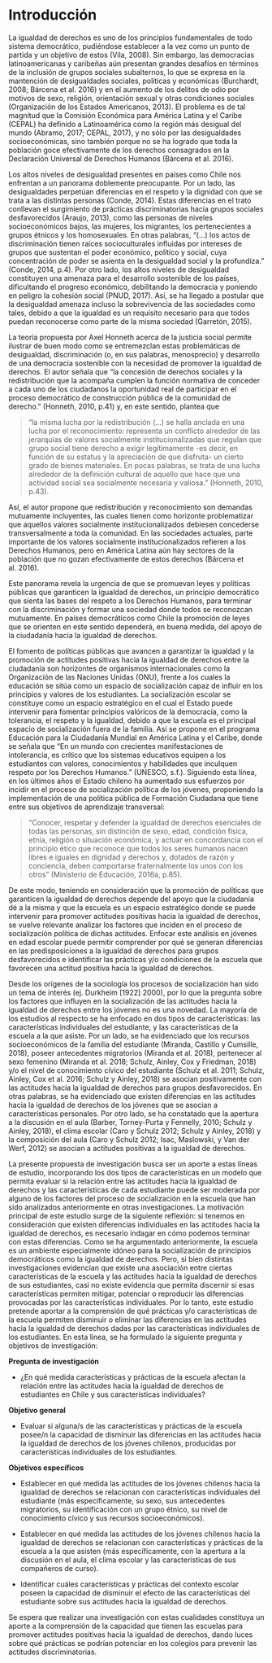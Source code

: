 

# Introducción
La igualdad de derechos es uno de los principios fundamentales de todo sistema democrático, pudiéndose establecer a la vez como un punto de partida y un objetivo de estos (Vila, 2008). Sin embargo, las democracias latinoamericanas y caribeñas aún presentan grandes desafíos en términos de la inclusión de grupos sociales subalternos, lo que se expresa en la mantención de desigualdades sociales, políticas y económicas (Burchardt, 2008; Bárcena et al. 2016) y en el aumento de los delitos de odio por motivos de sexo, religión, orientación sexual y otras condiciones sociales (Organización de los Estados Americanos, 2013). El problema es de tal magnitud que la Comisión Económica para América Latina y el Caribe (CEPAL) ha definido a Latinoamérica como la región más desigual del mundo (Abramo, 2017; CEPAL, 2017), y no sólo por las desigualdades socioeconómicas, sino también porque no se ha logrado que toda la población goce efectivamente de los derechos consagrados en la Declaración Universal de Derechos Humanos (Bárcena et al. 2016).

Los altos niveles de desigualdad presentes en países como Chile nos enfrentan a un panorama doblemente preocupante. Por un lado, las desigualdades perpetúan diferencias en el respeto y la dignidad con que se trata a las distintas personas (Conde, 2014). Estas diferencias en el trato conllevan el surgimiento de prácticas discriminatorias hacia grupos sociales desfavorecidos (Araujo, 2013), como las personas de niveles socioeconómicos bajos, las mujeres, los migrantes, los pertenecientes a grupos étnicos y los homosexuales. En otras palabras, “(…) los actos de discriminación tienen raíces socioculturales influidas por intereses de grupos que sustentan el poder económico, político y social, cuya concentración de poder se asienta en la desigualdad social y la profundiza.” (Conde, 2014, p.4). Por otro lado, los altos niveles de desigualdad constituyen una amenaza para el desarrollo sostenible de los países, dificultando el progreso económico, debilitando la democracia y poniendo en peligro la cohesión social (PNUD, 2017). Así, se ha llegado a postular que la desigualdad amenaza incluso la sobrevivencia de las sociedades como tales, debido a que la igualdad es un requisito necesario para que todos puedan reconocerse como parte de la misma sociedad (Garretón, 2015).

La teoría propuesta por Axel Honneth acerca de la justicia social permite ilustrar de buen modo como se entremezclan estas problemáticas de desigualdad, discriminación (o, en sus palabras, menosprecio) y desarrollo de una democracia sostenible con la necesidad de promover la igualdad de derechos. El autor señala que “la concesión de derechos sociales y la redistribución que la acompaña cumplen la función normativa de conceder a cada uno de los ciudadanos la oportunidad real de participar en el proceso democrático de construcción pública de la comunidad de derecho.” (Honneth, 2010, p.41) y, en este sentido, plantea que

> “la misma lucha por la redistribución (…) se halla anclada en una lucha por el reconocimiento: representa un conflicto alrededor de las jerarquías de valores socialmente institucionalizadas que regulan que grupo social tiene derecho a exigir legítimamente -es decir, en función de su estatus y la apreciación de que disfruta- un cierto grado de bienes materiales. En pocas palabras, se trata de una lucha alrededor de la definición cultural de aquello que hace que una actividad social sea socialmente necesaria y valiosa.” (Honneth, 2010, p.43).

Así, el autor propone que redistribución y reconocimiento son demandas mutuamente incluyentes, las cuales tienen como horizonte problematizar que aquellos valores socialmente institucionalizados debiesen concederse transversalmente a toda la comunidad. En las sociedades actuales, parte importante de los valores socialmente institucionalizados refieren a los Derechos Humanos, pero en América Latina aún hay sectores de la población que no gozan efectivamente de estos derechos (Bárcena et al. 2016).

Este panorama revela la urgencia de que se promuevan leyes y políticas públicas que garanticen la igualdad de derechos, un principio democrático que sienta las bases del respeto a los Derechos Humanos, para terminar con la discriminación y formar una sociedad donde todos se reconozcan mutuamente. En países democráticos como Chile la promoción de leyes que se orienten en este sentido dependerá, en buena medida, del apoyo de la ciudadanía hacia la igualdad de derechos.

El fomento de políticas públicas que avancen a garantizar la igualdad y la promoción de actitudes positivas hacia la igualdad de derechos entre la ciudadanía son horizontes de organismos internacionales como la Organización de las Naciones Unidas (ONU), frente a los cuales la educación se sitúa como un espacio de socialización capaz de influir en los principios y valores de los estudiantes. La socialización escolar se constituye como un espacio estratégico en el cual el Estado puede intervenir para fomentar principios valóricos de la democracia, como la tolerancia, el respeto y la igualdad, debido a que la escuela es el principal espacio de socialización fuera de la familia. Así se propone en el programa Educación para la Ciudadanía Mundial en América Latina y el Caribe, donde se señala que “En un mundo con crecientes manifestaciones de intolerancia, es crítico que los sistemas educativos equipen a los estudiantes con valores, conocimientos y habilidades que inculquen respeto por los Derechos Humanos.” (UNESCO, s.f.). Siguiendo esta línea, en los últimos años el Estado chileno ha aumentado sus esfuerzos por incidir en el proceso de socialización política de los jóvenes, proponiendo la implementación de una política pública de Formación Ciudadana que tiene entre sus objetivos de aprendizaje transversal:

> “Conocer, respetar y defender la igualdad de derechos esenciales de todas las personas, sin distinción de sexo, edad, condición física, etnia, religión o situación económica, y actuar en concordancia con el principio ético que reconoce que todos los seres humanos nacen libres e iguales en dignidad y derechos y, dotados de razón y conciencia, deben comportarse fraternalmente los unos con los otros” (Ministerio de Educación, 2016a, p.85).

De este modo, teniendo en consideración que la promoción de políticas que garanticen la igualdad de derechos depende del apoyo que la ciudadanía dé a la misma y que la escuela es un espacio estratégico donde se puede intervenir para promover actitudes positivas hacia la igualdad de derechos, se vuelve relevante analizar los factores que inciden en el proceso de socialización política de dichas actitudes. Enfocar este análisis en jóvenes en edad escolar puede permitir comprender por qué se generan diferencias en las predisposiciones a la igualdad de derechos para grupos desfavorecidos e identificar las prácticas y/o condiciones de la escuela que favorecen una actitud positiva hacia la igualdad de derechos.

Desde los orígenes de la sociología los procesos de socialización han sido un tema de interés (ej. Durkheim [1922] 2000), por lo que la pregunta sobre los factores que influyen en la socialización de las actitudes hacia la igualdad de derechos entre los jóvenes no es una novedad. La mayoría de los estudios al respecto se ha enfocado en dos tipos de características: las características individuales del estudiante, y las características de la escuela a la que asiste. Por un lado, se ha evidenciado que los recursos socioeconómicos de la familia del estudiante (Miranda, Castillo y Cumsille, 2018), poseer antecedentes migratorios (Miranda et al. 2018), pertenecer al sexo femenino (Miranda et al. 2018; Schulz, Ainley, Cox y Friedman, 2018) y/o el nivel de conocimiento cívico del estudiante (Schulz et al. 2011; Schulz, Ainley, Cox et al. 2016; Schulz y Ainley, 2018) se asocian positivamente con las actitudes hacia la igualdad de derechos para grupos desfavorecidos. En otras palabras, se ha evidenciado que existen diferencias en las actitudes hacia la igualdad de derechos de los jóvenes que se asocian a características personales. Por otro lado, se ha constatado que la apertura a la discusión en el aula (Barber, Torney-Purta y Fennelly, 2010; Schulz y Ainley, 2018), el clima escolar (Caro y Schulz 2012; Schulz y Ainley, 2018) y la composición del aula (Caro y Schulz 2012; Isac, Maslowski, y Van der Werf, 2012) se asocian a actitudes positivas a la igualdad de derechos.

La presente propuesta de investigación busca ser un aporte a estas líneas de estudio, incorporando los dos tipos de características en un modelo que permita evaluar si la relación entre las actitudes hacia la igualdad de derechos y las características de cada estudiante puede ser moderada por alguno de los factores del proceso de socialización en la escuela que han sido analizados anteriormente en otras investigaciones. La motivación principal de este estudio surge de la siguiente reflexión: si tenemos en consideración que existen diferencias individuales en las actitudes hacia la igualdad de derechos, es necesario indagar en cómo podemos terminar con estas diferencias. Como se ha argumentado anteriormente, la escuela es un ambiente especialmente idóneo para la socialización de principios democráticos como la igualdad de derechos. Pero, si bien distintas investigaciones evidencian que existe una asociación entre ciertas características de la escuela y las actitudes hacia la igualdad de derechos de sus estudiantes, casi no existe evidencia que permita discernir si esas características permiten mitigar, potenciar o reproducir las diferencias provocadas por las características individuales. Por lo tanto, este estudio pretende aportar a la comprensión de qué prácticas y/o características de la escuela permiten disminuir o eliminar las diferencias en las actitudes hacia la igualdad de derechos dadas por las características individuales de los estudiantes. En esta línea, se ha formulado la siguiente pregunta y objetivos de investigación:

**Pregunta de investigación**

* ¿En qué medida características y prácticas de la escuela afectan la relación entre las actitudes hacia la igualdad de derechos de estudiantes en Chile y sus características individuales?

**Objetivo general**

* Evaluar si alguna/s de las características y prácticas de la escuela posee/n la capacidad de disminuir las diferencias en las actitudes hacia la igualdad de derechos de los jóvenes chilenos, producidas por características individuales de los estudiantes.

**Objetivos específicos**

*	Establecer en qué medida las actitudes de los jóvenes chilenos hacia la igualdad de derechos se relacionan con características individuales del estudiante (más específicamente, su sexo, sus antecedentes migratorios, su identificación con un grupo étnico, su nivel de conocimiento cívico y sus recursos socioeconómicos). 

* Establecer en qué medida las actitudes de los jóvenes chilenos hacia la igualdad de derechos se relacionan con características y prácticas de la escuela a la que asisten (más específicamente, con la apertura a la discusión en el aula, el clima escolar y las características de sus compañeros de curso).

* Identificar cuáles características y prácticas del contexto escolar poseen la capacidad de disminuir el efecto de las características del estudiante sobre sus actitudes hacia la igualdad de derechos.

Se espera que realizar una investigación con estas cualidades constituya un aporte a la comprensión de la capacidad que tienen las escuelas para promover actitudes positivas hacia la igualdad de derechos, dando luces sobre qué prácticas se podrían potenciar en los colegios para prevenir las actitudes discriminatorias.

